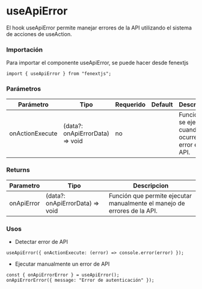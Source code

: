 # useApiError

El hook useApiError permite manejar errores de la API utilizando el sistema de acciones de useAction.

### Importación

Para importar el componente useApiError, se puede hacer desde fenextjs

```tsx copy
import { useApiError } from "fenextjs";
```

### Parámetros

| Parámetro       | Tipo                             | Requerido | Default | Descripcion                                              |
| --------------- | -------------------------------- | --------- | ------- | -------------------------------------------------------- |
| onActionExecute | (data?: onApiErrorData) =\> void | no        |         | Función que se ejecuta cuando ocurre un error en la API. |

### Returns

| Parametro  | Tipo                             | Descripcion                                                              |
| ---------- | -------------------------------- | ------------------------------------------------------------------------ |
| onApiError | (data?: onApiErrorData) =\> void | Función que permite ejecutar manualmente el manejo de errores de la API. |

### Usos

- Detectar error de API

```tsx copy
useApiError({ onActionExecute: (error) => console.error(error) });
```

- Ejecutar manualmente un error de API

```tsx copy
const { onApiErrorError } = useApiError();
onApiErrorError({ message: "Error de autenticación" });
```
